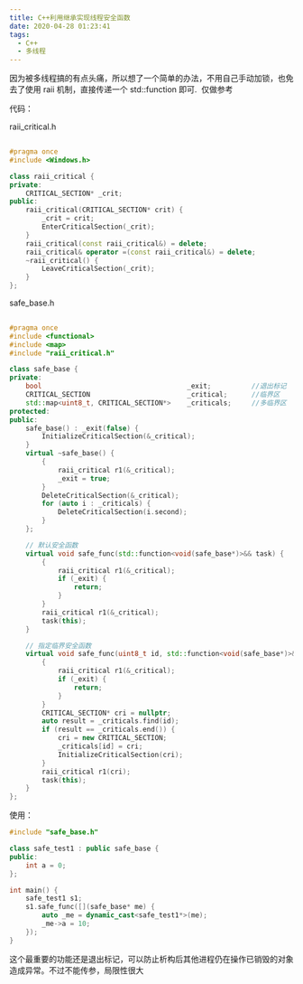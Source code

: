 ```yaml
---
title: C++利用继承实现线程安全函数
date: 2020-04-28 01:23:41
tags:
  - C++
  - 多线程
---
```


因为被多线程搞的有点头痛，所以想了一个简单的办法，不用自己手动加锁，也免去了使用 raii 机制，直接传递一个 std::function 即可.  仅做参考

代码：

raii_critical.h

```cpp
​
#pragma once
#include <Windows.h>

class raii_critical {
private:
	CRITICAL_SECTION* _crit;
public:
	raii_critical(CRITICAL_SECTION* crit) {
		_crit = crit;
		EnterCriticalSection(_crit);
	}
	raii_critical(const raii_critical&) = delete;
	raii_critical& operator =(const raii_critical&) = delete;
	~raii_critical() {
		LeaveCriticalSection(_crit);
	}
};
```

safe_base.h

```cpp
​
#pragma once
#include <functional>
#include <map>
#include "raii_critical.h"

class safe_base {
private:
	bool									_exit;			//退出标记
	CRITICAL_SECTION						_critical;		//临界区
	std::map<uint8_t, CRITICAL_SECTION*>	_criticals;		//多临界区
protected:
public:
	safe_base() : _exit(false) {
		InitializeCriticalSection(&_critical);
	}
	virtual ~safe_base() {
		{
			raii_critical r1(&_critical);
			_exit = true;
		}
		DeleteCriticalSection(&_critical);
		for (auto i : _criticals) {
			DeleteCriticalSection(i.second);
		}
	};

	// 默认安全函数
	virtual void safe_func(std::function<void(safe_base*)>&& task) {
		{
			raii_critical r1(&_critical);
			if (_exit) {
				return;
			}
		}
		raii_critical r1(&_critical);
		task(this);
	}

	// 指定临界安全函数
	virtual void safe_func(uint8_t id, std::function<void(safe_base*)>&& task) {
		{
			raii_critical r1(&_critical);
			if (_exit) {
				return;
			}
		}
		CRITICAL_SECTION* cri = nullptr;
		auto result = _criticals.find(id);
		if (result == _criticals.end()) {
			cri = new CRITICAL_SECTION;
			_criticals[id] = cri;
			InitializeCriticalSection(cri);
		}
		raii_critical r1(cri);
		task(this);
	}
};
```

使用：

```cpp
#include "safe_base.h"

class safe_test1 : public safe_base {
public:
	int a = 0;
};

int main() {
	safe_test1 s1;
	s1.safe_func([](safe_base* me) {
		auto _me = dynamic_cast<safe_test1*>(me);
		_me->a = 10;
	});
}
```

这个最重要的功能还是退出标记，可以防止析构后其他进程仍在操作已销毁的对象造成异常。不过不能传参，局限性很大
